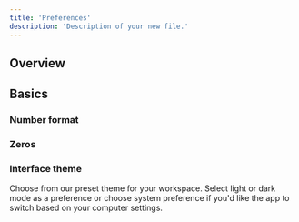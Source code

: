 ```yaml
---
title: 'Preferences'
description: 'Description of your new file.'
---
```


## Overview

## Basics

### Number format

### Zeros

### Interface theme

Choose from our preset theme for your workspace. Select light or dark mode as a preference or choose system preference if you'd like the app to switch based on your computer settings.